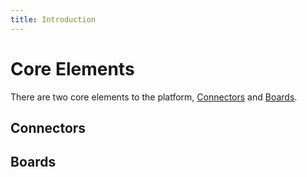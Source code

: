 ```yaml
---
title: Introduction
---
```



# Core Elements

There are two core elements to the platform, [Connectors](./concepts/connectors) and [Boards](./concepts/boards).

## Connectors

<ConnectorsOverview />

## Boards

<BoardsOverview />
